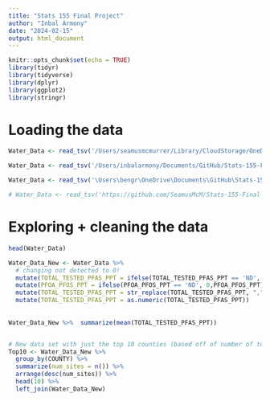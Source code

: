```yaml
---
title: "Stats 155 Final Project"
author: "Inbal Armony"
date: "2024-02-15"
output: html_document
---
```


```r
knitr::opts_chunk$set(echo = TRUE)
library(tidyr)
library(tidyverse)
library(dplyr)
library(ggplot2)
library(stringr)
```

# Loading the data
```r
Water_Data <- read_tsv('/Users/seamusmcmurrer/Library/CloudStorage/OneDrive-Personal/Documents/College/Year 3/Spring/Stats/Stats-155-Final-Project/37217-0001-Data.tsv')

Water_Data <- read_tsv('/Users/inbalarmony/Documents/GitHub/Stats-155-Final-Project/37217-0001-Data.tsv')

Water_Data <- read_tsv('\Users\bengr\OneDrive\Documents\GitHub\Stats-155-Final-Project')

# Water_Data <- read_tsv('https://github.com/SeamusMcM/Stats-155-Final-Project/blob/e24710482babfe81c78ae92cb6dea75a6bde35dc/37217-0001-Data.tsv')
```

# Exploring  + cleaning the data
```r
head(Water_Data)

Water_Data_New <- Water_Data %>% 
  # changing not detected to 0!
  mutate(TOTAL_TESTED_PFAS_PPT = ifelse(TOTAL_TESTED_PFAS_PPT == 'ND', 0,TOTAL_TESTED_PFAS_PPT)) %>% 
  mutate(PFOA_PFOS_PPT = ifelse(PFOA_PFOS_PPT == 'ND', 0,PFOA_PFOS_PPT)) %>% 
  mutate(TOTAL_TESTED_PFAS_PPT = str_replace(TOTAL_TESTED_PFAS_PPT, ",","")) %>%
  mutate(TOTAL_TESTED_PFAS_PPT = as.numeric(TOTAL_TESTED_PFAS_PPT)) 
  
  
Water_Data_New %>%  summarize(mean(TOTAL_TESTED_PFAS_PPT))


# New data set with just the top 10 counties (based off of number of test sites) 
Top10 <- Water_Data_New %>% 
  group_by(COUNTY) %>% 
  summarize(num_sites = n()) %>% 
  arrange(desc(num_sites)) %>% 
  head(10) %>% 
  left_join(Water_Data_New)

```






